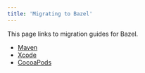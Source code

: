```yaml
---
title: 'Migrating to Bazel'
---
```



This page links to migration guides for Bazel.

*  [Maven](/migrate/maven)
*  [Xcode](/migrate/xcode)
*  [CocoaPods](/migrate/cocoapods)
